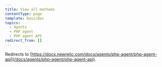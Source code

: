 ```yaml
---
title: View all methods
contentType: page
template: basicDoc
topics:
  - Agents
  - PHP agent
  - PHP agent API
redirect_from: []
---
```


Redirects to [https://docs.newrelic.com/docs/agents/php-agent/php-agent-api](/docs/agents/php-agent/php-agent-api).
